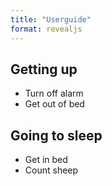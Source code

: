 ```yaml
---
title: "Userguide"
format: revealjs
---
```


## Getting up

- Turn off alarm
- Get out of bed

## Going to sleep

- Get in bed
- Count sheep